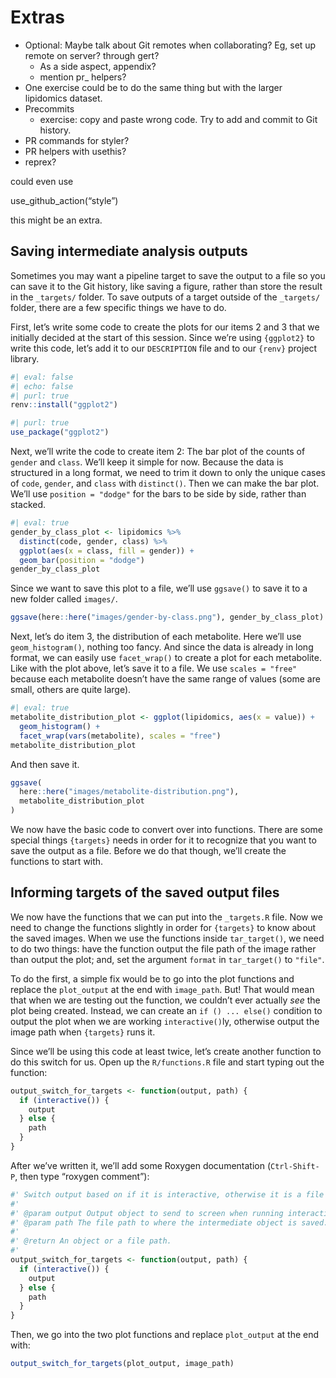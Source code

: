 # Extras

-   Optional: Maybe talk about Git remotes when collaborating? Eg, set
    up remote on server? through gert?
    -   As a side aspect, appendix?
    -   mention pr\_ helpers?
-   One exercise could be to do the same thing but with the larger
    lipidomics dataset.
-   Precommits
    -   exercise: copy and paste wrong code. Try to add and commit to
        Git history.
-   PR commands for styler?
-   PR helpers with usethis?
-   reprex?

could even use

use_github_action("style")

this might be an extra.

## Saving intermediate analysis outputs

Sometimes you may want a pipeline target to save the output to a file so
you can save it to the Git history, like saving a figure, rather than
store the result in the `_targets/` folder. To save outputs of a target
outside of the `_targets/` folder, there are a few specific things we
have to do.

First, let's write some code to create the plots for our items 2 and 3
that we initially decided at the start of this session. Since we're
using `{ggplot2}` to write this code, let's add it to our `DESCRIPTION`
file and to our `{renv}` project library.

```r
#| eval: false
#| echo: false
#| purl: true
renv::install("ggplot2")
```

```r
#| purl: true
use_package("ggplot2")
```

Next, we'll write the code to create item 2: The bar plot of the counts
of `gender` and `class`. We'll keep it simple for now. Because the data
is structured in a long format, we need to trim it down to only the
unique cases of `code`, `gender`, and `class` with `distinct()`. Then we
can make the bar plot. We'll use `position = "dodge"` for the bars to be
side by side, rather than stacked.

```r
#| eval: true
gender_by_class_plot <- lipidomics %>%
  distinct(code, gender, class) %>%
  ggplot(aes(x = class, fill = gender)) +
  geom_bar(position = "dodge")
gender_by_class_plot
```

Since we want to save this plot to a file, we'll use `ggsave()` to save
it to a new folder called `images/`.

```r
ggsave(here::here("images/gender-by-class.png"), gender_by_class_plot)
```

Next, let's do item 3, the distribution of each metabolite. Here we'll
use `geom_histogram()`, nothing too fancy. And since the data is already
in long format, we can easily use `facet_wrap()` to create a plot for
each metabolite. Like with the plot above, let's save it to a file. We
use `scales = "free"` because each metabolite doesn't have the same
range of values (some are small, others are quite large).

```r
#| eval: true
metabolite_distribution_plot <- ggplot(lipidomics, aes(x = value)) +
  geom_histogram() +
  facet_wrap(vars(metabolite), scales = "free")
metabolite_distribution_plot
```

And then save it.

```r
ggsave(
  here::here("images/metabolite-distribution.png"),
  metabolite_distribution_plot
)
```

We now have the basic code to convert over into functions. There are
some special things `{targets}` needs in order for it to recognize that
you want to save the output as a file. Before we do that though, we'll
create the functions to start with.

## Informing targets of the saved output files

We now have the functions that we can put into the `_targets.R` file.
Now we need to change the functions slightly in order for `{targets}` to
know about the saved images. When we use the functions inside
`tar_target()`, we need to do two things: have the function output the
file path of the image rather than output the plot; and, set the
argument `format` in `tar_target()` to `"file"`.

To do the first, a simple fix would be to go into the plot functions and
replace the `plot_output` at the end with `image_path`. But! That would
mean that when we are testing out the function, we couldn't ever
actually *see* the plot being created. Instead, we can create an
`if () ... else()` condition to output the plot when we are working
`interactive()`ly, otherwise output the image path when `{targets}` runs
it.

Since we'll be using this code at least twice, let's create another
function to do this switch for us. Open up the `R/functions.R` file and
start typing out the function:

```r
output_switch_for_targets <- function(output, path) {
  if (interactive()) {
    output
  } else {
    path
  }
}
```

After we've written it, we'll add some Roxygen documentation
(`Ctrl-Shift-P`, then type "roxygen comment"):

```r
#' Switch output based on if it is interactive, otherwise it is a file path.
#'
#' @param output Output object to send to screen when running interactively.
#' @param path The file path to where the intermediate object is saved.
#'
#' @return An object or a file path.
#'
output_switch_for_targets <- function(output, path) {
  if (interactive()) {
    output
  } else {
    path
  }
}
```

Then, we go into the two plot functions and replace `plot_output` at the
end with:

``` r
output_switch_for_targets(plot_output, image_path)
```
